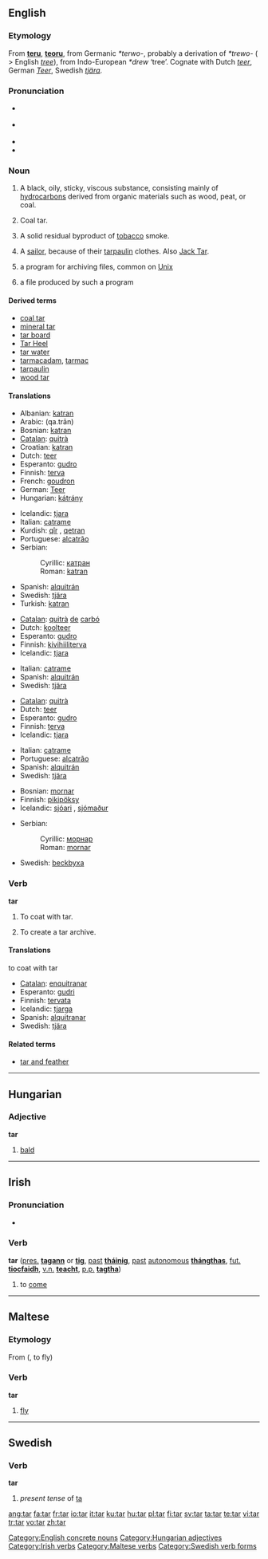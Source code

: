 {{was wotd|2007|May|22}}
{{Wiktionary|dab=tar (disambiguation)|tar}}
==English==

===Etymology===
From {{OE.}} '''[[teru]]''', '''[[teoru]]''', from Germanic ''*terwo-'', probably a derivation of ''*trewo-'' ( > English ''[[tree]]''), from Indo-European ''*drew'' ‘tree’.  Cognate with Dutch ''[[teer]]'', German ''[[Teer]]'', Swedish ''[[tjära]]''.

===Pronunciation===
*{{italbrac|[[RP]]}} {{IPA|/tɑː/}}
*{{italbrac|US}} {{IPA|/tɑɻ/}}
*{{audio|en-us-tar.ogg|Audio (US)}}
*{{rhymes|ɑː(r)}}

===Noun===
{{en-noun}}

# {{uncountable}} A black, oily, sticky, viscous substance, consisting mainly of [[hydrocarbons]] derived from organic materials such as wood, peat, or coal.
# Coal tar.
# {{uncountable}} A solid residual byproduct of [[tobacco]] smoke.
# {{context|slang|dated}} A [[sailor]], because of their [[tarpaulin]] clothes. Also [[Jack Tar]].
# {{computing}} a program for archiving files, common on [[Unix]]
# {{computing}} a file produced by such a program

====Derived terms====
*[[coal tar]]
*[[mineral tar]]
*[[tar board]]
*[[Tar Heel]]
*[[tar water]]
*[[tarmacadam]], [[tarmac]]
*[[tarpaulin]]
*[[wood tar]]

====Translations====
{{trans-top|substance}}
*Albanian: [[katran]]
*Arabic: {{ARchar|[[قطران|قَطْران]]}} (qa.trān)
*Bosnian: [[katran#Bosnian|katran]] {{m}}
*[[Catalan]]: [[quitrà]] {{m}}
*Croatian: [[katran#Croatian|katran]] {{m}}
*Dutch: [[teer]]
*Esperanto: [[gudro]]
*Finnish: [[terva]]
*French: [[goudron]] {{m}}
*German: [[Teer]] {{m}}
*Hungarian: [[kátrány]]
{{trans-mid}}
*Icelandic: [[tjara]] {{f}}
*Italian: [[catrame]] {{m}}
*Kurdish: [[qîr]] {{f}}, [[qetran]] {{f}}
*Portuguese: [[alcatrão]] {{m}}
*Serbian:
*:Cyrillic: [[катран#Serbian|катран]] {{m}}
*:Roman: [[katran#Serbian|katran]] {{m}}
*Spanish: [[alquitrán]] {{m}}
*Swedish: [[tjära]] {{c}}
*Turkish: [[katran#Turkish|katran]]
{{trans-bottom}}

{{trans-top|coal tar}}
*[[Catalan]]: [[quitrà]] [[de]] [[carbó]] {{m}}
*Dutch: [[koolteer]]
*Esperanto: [[gudro]]
*Finnish: [[kivihiiliterva]]
*Icelandic: [[tjara]] {{f}}
{{trans-mid}}
*Italian: [[catrame]] {{m}}
*Spanish: [[alquitrán]] {{m}}
*Swedish: [[tjära]] {{c}}
{{trans-bottom}}

{{trans-top|byproduct of tobacco smoke}}
*[[Catalan]]: [[quitrà]] {{m}}
*Dutch: [[teer]]
*Esperanto: [[gudro]]
*Finnish: [[terva]]
*Icelandic: [[tjara]] {{f}}
{{trans-mid}}
*Italian: [[catrame]] {{m}}
*Portuguese: [[alcatrão]] {{m}}
*Spanish: [[alquitrán]] {{m}}
*Swedish: [[tjära]] {{c}}
{{trans-bottom}}

{{trans-top|sailor}}
*Bosnian: [[mornar]] {{m}}
*Finnish: [[pikipöksy]]
*Icelandic: [[sjóari]] {{m}}, [[sjómaður]] {{m}}
{{trans-mid}}
*Serbian:
*:Cyrillic: [[морнар]] {{m}}
*:Roman: [[mornar]] {{m}}
*Swedish: [[beckbyxa]]
{{trans-bottom}}

===Verb===
'''tar'''

# To coat with tar.
# {{computing}} To create a tar archive.

====Translations====
; to coat with tar
*[[Catalan]]: [[enquitranar]]
*Esperanto: [[gudri]]
*Finnish: [[tervata]]
*Icelandic: [[tjarga]]
*Spanish: [[alquitranar]]
*Swedish: [[tjära]]

====Related terms====
*[[tar and feather]]

[[Category:English concrete nouns]]

----

==Hungarian==

===Adjective===
'''tar'''

# [[bald]]

[[Category:Hungarian adjectives]]

----

==Irish==

===Pronunciation===
*{{audio|en-us-tar.ogg|Audio (US)}}

{{IPA|[tar]}}

===Verb===
'''tar''' ([[present|pres.]] '''[[tagann]]''' or '''[[tig]]''', [[past]] '''[[tháinig]]''', [[past]] [[autonomous]] '''[[thángthas]]''', [[future|fut.]] '''[[tiocfaidh]]''', [[verbal noun|v.n.]] '''[[teacht]]''', [[past participle|p.p.]] '''[[tagtha]]''')

# to [[come]]

[[Category:Irish verbs]]

----

==Maltese==

===Etymology===
From {{Ar.|mt}} {{ARchar|[[طار]]}} ({{unicode|ʈá:ra}}, to fly)

===Verb===
'''tar'''

# [[fly]]

[[Category:Maltese verbs]]

----

==Swedish==

===Verb===
'''tar'''

# ''present tense'' of [[ta]]

[[Category:Swedish verb forms]]

[[ang:tar]]
[[fa:tar]]
[[fr:tar]]
[[io:tar]]
[[it:tar]]
[[ku:tar]]
[[hu:tar]]
[[pl:tar]]
[[fi:tar]]
[[sv:tar]]
[[ta:tar]]
[[te:tar]]
[[vi:tar]]
[[tr:tar]]
[[vo:tar]]
[[zh:tar]]